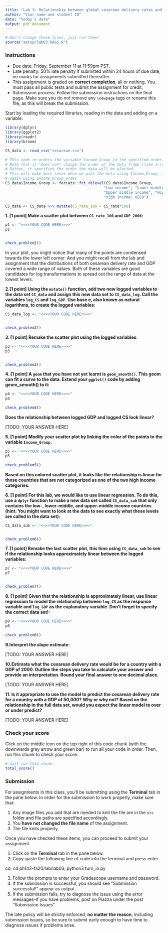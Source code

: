 ```yaml
---
title: "Lab 3: Relationship between global cesarean delivery rates and GDP"
author: "Your name and student ID"
date: "today's date"
output: pdf_document
---
```


```r
# Don't change these lines, just run them!
source("setup/lab03.RAGS.R")

```


### Instructions 
* Due date: Friday, September 11 at 11:59pm PST.
* Late penalty: 50% late penalty if submitted within 24 hours of due date, no 
marks for assignments submitted thereafter.
* This assignment is graded on **correct completion**, all or nothing. You must pass all public tests and submit the assignment for credit.
* Submission process: Follow the submission instructions on the final page. Make sure you do not remove any `\newpage` tags or rename this file, as this will break the submission.


Start by loading the required libraries, reading in the data and adding on a 
variable:

```r
library(dplyr)
library(ggplot2)
library(readr)
library(broom)

CS_data <- read_csv("cesarean.csv")

# This code re-orders the variable Income_Group in the specified order.
# Note that it *does not* change the order of the data frame (like arrange() does)
# Rather, it specifies the order the data will be plotted. 
# This will make more sense when we plot the data using Income_Group, and then
# again using Income_Group_order
CS_data$Income_Group <- forcats::fct_relevel(CS_data$Income_Group, 
                                            "Low income", "Lower middle income", 
                                            "Upper middle income", "High income: nonOECD", 
                                            "High income: OECD")

CS_data <- CS_data %>% mutate(CS_rate_100 = CS_rate*100)
```

\newpage 

**1. [1 point] Make a scatter plot between `CS_rate_100` and `GDP_2006`:**

```r
p1 <- "<<<<YOUR CODE HERE>>>>"
p1


check_problem1()
```

In your plot, you might notice that many of the points are condensed towards the 
lower left corner. And you might recall from the lab and assignment that the 
distributions of both cesarean delivery rate and GDP covered a wide range of 
values. Both of these variables are good candidates for log transformations to
spread out the range of data at the lowest levels.

\newpage

**2.[1 point]  Using the `mutate()` function, add two new logged variables to the data set
`CS_data` and assign this new data set to `CS_data_log`. Call the variables `log_CS` and `log_GDP`. Use base e, also known as natural logarithms, to create the logged variables:**

```r
CS_data_log <- "<<<<YOUR CODE HERE>>>>"


check_problem2()
```
\newpage

**3. [1 point] Remake the scatter plot using the logged variables**:

```r
p3 <- "<<<<YOUR CODE HERE>>>>"
p3


check_problem3()
```
\newpage

**4. [1 point]  A `geom` that you have not yet learnt is `geom_smooth()`. This geom can fit 
a curve to the data. Extend your `ggplot()` code by adding geom_smooth() to it:**
```r
p4 <- "<<<<YOUR CODE HERE>>>>"
p4

check_problem4()
```

**Does the relationship between logged GDP and logged CS look linear?**

[TODO: YOUR ANSWER HERE]


\newpage 

**5. [1 point] Modify your scatter plot by linking the color of the points to the variable
`Income_Group`.**

```r
p5 <- "<<<<YOUR CODE HERE>>>>"
p5

check_problem5()
```

**Based on this colored scatter plot, it looks like the relationship is linear 
for those countries that are not categorized as one of the two high income
categories.**

\newpage

**6. [1 point] For this lab, we would like to use linear regression. To do this, use a `dplyr` function to make a new data set called `CS_data_sub` that only contains the low-, lower-middle, and upper-middle income countries (hint: You might want to look at the data to see exactly what these levels are called in the data set):**

```r
CS_data_sub <- "<<<<YOUR CODE HERE>>>>"


check_problem6()
```

\newpage

**7. [1 point] Remake the last scatter plot, this time using `CS_data_sub` to see if the 
relationship looks approximately linear between the logged variables:**

```r
p7 <- "<<<<YOUR CODE HERE>>>>"
p7


check_problem7()
```

**8. [1 point] Given that the relationship is approximately linear, use linear regression to 
model the relationship between `log_CS` as the response variable and `log_GDP` 
as the explanatory variable. Don't forget to specify the correct data set!:**

```r
p8 <- "<<<<YOUR CODE HERE>>>>"
p8

check_problem8()
```

**9.Interpret the slope estimate:**

[TODO: YOUR ANSWER HERE]


**10.Estimate what the cesarean delivery rate would be for a country with a GDP of 2000. Outline the steps you take to calculate your answer and provide an interpretation. Round your final answer to one decimal place.**

[TODO: YOUR ANSWER HERE]


**11. Is it appropriate to use the model to predict the cesarean delivery rate for a country with a GDP of 50,000? Why or why not? Based on the relationship in the full data set, would you expect the linear model to over or under predict?**

[TODO: YOUR ANSWER HERE]


\newpage

### Check your score

Click on the middle icon on the top right of this code chunk (with the downwards gray arrow and green bar) to run all your code in order. Then, run this chunk to check your score.
```r
# Just run this chunk.
total_score()
```

\newpage

### Submission

For assignments in this class, you'll be submitting using the **Terminal** tab in the pane below. In order for the submission to work properly, make sure that:

1. Any image files you add that are needed to knit the file are in the `src` folder and file paths are specified accordingly. 
2. You **have not changed the file name** of the assignment.
3. The file knits properly.

Once you have checked these items, you can proceed to submit your assignment.

1. Click on the **Terminal** tab in the pane below.
2. Copy-paste the following line of code into the terminal and press enter.

cd; cd ph142-fa20/lab/lab03; python3 turn_in.py

3. Follow the prompts to enter your Gradescope username and password. 
4. If the submission is successful, you should see "Submission successful!" appear as output.
5. If the submission fails, try to diagnose the issue using the error messages--if you have problems, post on Piazza under the post "Submission Issues". 

The late policy will be strictly enforced, **no matter the reason**, including submission issues, so be sure to submit early enough to have time to diagnose issues if problems arise.


